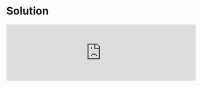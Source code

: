 
# Solution

<iframe
  width='100%'
  style={{
    aspectRatio: '16 / 9',
  }}
  src='https://www.youtube.com/embed/s9pZ0CZO49A'
  title='Introduction and Project Setup | Todo App with React, TypeScript, TDD | Frontend Hire'
  frameBorder='0'
  allow='accelerometer; autoplay; clipboard-write; encrypted-media; gyroscope; picture-in-picture; web-share'
  allowFullScreen
/>

The bug is evident whenever we reset the timer. But it also can be noticed when the timer is left to run for a few seconds.

The `seconds` state variable is set inside a `setInterval` which itself is inside a `useEffect`.

The current `useEffect` runs every time the `seconds` state variable changes and the `setInterval` is not being cleared resulting in a memory leak.

We can fix this bug with a simple `useEffect` cleanup function.

```js title="App.js"
React.useEffect(() => {
  const interval = setInterval(() => {
    setSeconds(seconds + 1);
  }, 1000);

  // [!code ++:4]
  return () => {
    clearInterval(interval);
  };
}, [seconds]);
```

<Callout>
Did you know that instead of clearInterval you can also use clearTimeout? Both of them share [the same pool of IDs](https://developer.mozilla.org/en-US/docs/Web/API/clearInterval). But for readability, we should use the respective clear functions.
</Callout>

Though the bug is fixed, we prefer a different way to set the state which allows us to not pass the `seconds` value to the `useEffect` dependency array. `setSeconds` can take [an updater function](https://react.dev/reference/react/useState#updating-state-based-on-the-previous-state)

```js title="App.js"
React.useEffect(() => {
  const interval = setInterval(() => {
    setSeconds(seconds + 1); // [!code --]
    setSeconds(seconds => seconds + 1); // [!code ++]
  }, 1000);

  return () => {
    clearInterval(interval);
  };
}, [seconds]); // [!code --]
}, []); // [!code ++]
```

### Bonus

Creating a `useTimer` hook is a great way to abstract away the timer logic.

```js title="useTimer.js"
// [!code ++:24]
import React from 'react';

export default function useTimer() {
  const [seconds, setSeconds] = React.useState(0);

  React.useEffect(() => {
    const interval = setInterval(() => {
      setSeconds((seconds) => seconds + 1);
    }, 1000);

    return () => {
      clearInterval(interval);
    };
  }, []);

  const resetTimer = () => {
    setSeconds(0);
  };

  return { seconds, resetTimer };
}
```

All we had to do was extract the `useState` and `useEffect` logic into the `useTimer` hook. The `useTimer` hook returns an object containing the `seconds` state and a `resetTimer` function which we use back in the `App` component.

```js title="App.js"
import useTimer from './useTimer';

export default function App() {
  // [!code --:12]
  const [seconds, setSeconds] = React.useState(0);

  React.useEffect(() => {
    const interval = setInterval(() => {
      setSeconds((seconds) => seconds + 1);
    }, 1000);
    
    return () => {
      clearInterval(interval);
    };
  }, []);
  const { seconds, resetTimer } = useTimer(); // [!code ++]

  return (
    <div className="text-center p-4">
      <p>Timer: {seconds} Seconds</p>
      <button
        className="bg-red-500 p-2 rounded hover:bg-red-600"
        onClick={() => setSeconds(0)} // [!code --]
        onClick={resetTimer} // [!code ++]
      >
        Reset Timer
      </button>
    </div>
  );
}
```